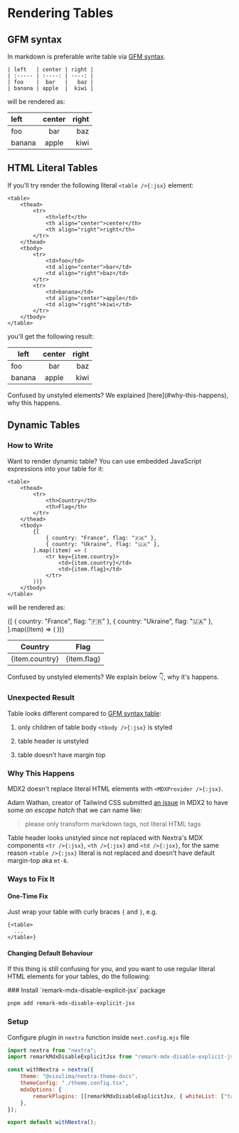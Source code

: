 
# Rendering Tables

## GFM syntax

In markdown is preferable write table via
[GFM syntax](https://github.github.com/gfm/#tables-extension-).

```mdx filename="Markdown"
| left   | center | right |
| :----- | :----: | ----: |
| foo    |  bar   |   baz |
| banana | apple  |  kiwi |
```

will be rendered as:

| left   | center | right |
| :----- | :----: | ----: |
| foo    |  bar   |   baz |
| banana | apple  |  kiwi |

## HTML Literal Tables

If you'll try render the following literal `<table />{:jsx}` element:

```mdx filename="Markdown"
<table>
    <thead>
        <tr>
            <th>left</th>
            <th align="center">center</th>
            <th align="right">right</th>
        </tr>
    </thead>
    <tbody>
        <tr>
            <td>foo</td>
            <td align="center">bar</td>
            <td align="right">baz</td>
        </tr>
        <tr>
            <td>banana</td>
            <td align="center">apple</td>
            <td align="right">kiwi</td>
        </tr>
    </tbody>
</table>
```

you'll get the following result:

<table>
    <thead>
        <tr>
            <th>left</th>
            <th align="center">center</th>
            <th align="right">right</th>
        </tr>
    </thead>
    <tbody>
        <tr>
            <td>foo</td>
            <td align="center">bar</td>
            <td align="right">baz</td>
        </tr>
        <tr>
            <td>banana</td>
            <td align="center">apple</td>
            <td align="right">kiwi</td>
        </tr>
    </tbody>
</table>

<Callout emoji="⚠️" type="warning">
    Confused by unstyled elements? We explained [here](#why-this-happens), why this happens.
</Callout>

## Dynamic Tables

### How to Write

Want to render dynamic table? You can use embedded JavaScript expressions into
your table for it:

```mdx filename="Markdown"
<table>
    <thead>
        <tr>
            <th>Country</th>
            <th>Flag</th>
        </tr>
    </thead>
    <tbody>
        {[
            { country: "France", flag: "🇫🇷" },
            { country: "Ukraine", flag: "🇺🇦" },
        ].map((item) => (
            <tr key={item.country}>
                <td>{item.country}</td>
                <td>{item.flag}</td>
            </tr>
        ))}
    </tbody>
</table>
```

will be rendered as:

<table>
    <thead>
        <tr>
            <th>Country</th>
            <th>Flag</th>
        </tr>
    </thead>
    <tbody>
        {[
            { country: "France", flag: "🇫🇷" },
            { country: "Ukraine", flag: "🇺🇦" },
        ].map((item) => (
            <tr key={item.country}>
                <td>{item.country}</td>
                <td>{item.flag}</td>
            </tr>
        ))}
    </tbody>
</table>

<Callout emoji="⚠️" type="warning">
    Confused by unstyled elements? We explain below 👇, why it's happens.
</Callout>

### Unexpected Result

Table looks different compared to [GFM syntax table](#gfm-syntax):

1. only children of table body `<tbody />{:jsx}` is styled

2. table header is unstyled

3. table doesn't have margin top

### Why This Happens

MDX2 doesn't replace literal HTML elements with `<MDXProvider />{:jsx}`.

Adam Wathan, creator of Tailwind CSS submitted
[an issue](https://github.com/mdx-js/mdx/issues/821) in MDX2 to have some _an
escape hatch_ that we can name like:

> please only transform markdown tags, not literal HTML tags

Table header looks unstyled since not replaced with Nextra's MDX components
`<tr />{:jsx}`, `<th />{:jsx}` and `<td />{:jsx}`, for the same reason
`<table />{:jsx}` literal is not replaced and doesn't have default margin-top
aka `mt-6`.

### Ways to Fix It

#### One-Time Fix

Just wrap your table with curly braces `{` and `}`, e.g.

```text filename="Markdown"
{<table>
  ...
</table>}
```

#### Changing Default Behaviour

If this thing is still confusing for you, and you want to use regular literal
HTML elements for your tables, do the following:

<Steps>
### Install `remark-mdx-disable-explicit-jsx` package

```sh
pnpm add remark-mdx-disable-explicit-jsx
```

### Setup

Configure plugin in `nextra` function inside `next.config.mjs` file

```js filename="next.config.mjs" {2,8-13}
import nextra from "nextra";
import remarkMdxDisableExplicitJsx from "remark-mdx-disable-explicit-jsx";

const withNextra = nextra({
    theme: "@visulima/nextra-theme-docs",
    themeConfig: "./theme.config.tsx",
    mdxOptions: {
        remarkPlugins: [[remarkMdxDisableExplicitJsx, { whiteList: ["table", "thead", "tbody", "tr", "th", "td"] }]],
    },
});

export default withNextra();
```

</Steps>
